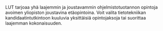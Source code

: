 LUT tarjoaa yhä laajemmin ja joustavammin ohjelmistotuotannon opintoja avoimen yliopiston joustavina etäopintoina. Voit valita tietotekniikan kandidaatintutkintoon kuuluvia yksittäisiä opintojaksoja tai suorittaa laajemman kokonaisuuden.
